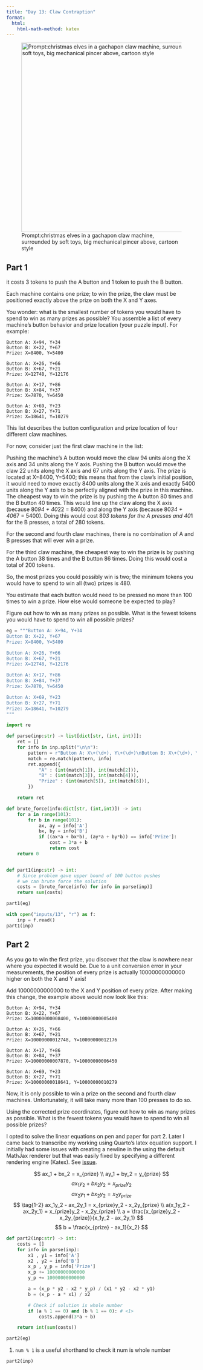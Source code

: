 ```yaml
---
title: "Day 13: Claw Contraption"
format:
  html:
    html-math-method: katex
---
```


![Prompt:christmas elves in a gachapon claw machine, surrounded by soft toys,  big mechanical pincer above, cartoon style](images/13.webp){width="500" fig-align="center"}

## Part 1

::: {.callout-note title="Puzzle Info" collapse="true"}
it costs 3 tokens to push the A button and 1 token to push the B button.

Each machine contains one prize; to win the prize, the claw must be positioned exactly above the prize on both the X and Y axes.

You wonder: what is the smallest number of tokens you would have to spend to win as many prizes as possible? You assemble a list of every machine's button behavior and prize location (your puzzle input). For example:

```
Button A: X+94, Y+34
Button B: X+22, Y+67
Prize: X=8400, Y=5400

Button A: X+26, Y+66
Button B: X+67, Y+21
Prize: X=12748, Y=12176

Button A: X+17, Y+86
Button B: X+84, Y+37
Prize: X=7870, Y=6450

Button A: X+69, Y+23
Button B: X+27, Y+71
Prize: X=18641, Y=10279
```

This list describes the button configuration and prize location of four different claw machines.

For now, consider just the first claw machine in the list:

Pushing the machine's A button would move the claw 94 units along the X axis and 34 units along the Y axis. Pushing the B button would move the claw 22 units along the X axis and 67 units along the Y axis. The prize is located at X=8400, Y=5400; this means that from the claw's initial position, it would need to move exactly 8400 units along the X axis and exactly 5400 units along the Y axis to be perfectly aligned with the prize in this machine. The cheapest way to win the prize is by pushing the A button 80 times and the B button 40 times. This would line up the claw along the X axis (because 80*94 + 40*22 = 8400) and along the Y axis (because 80*34 + 40*67 = 5400). Doing this would cost 80*3 tokens for the A presses and 40*1 for the B presses, a total of 280 tokens.

For the second and fourth claw machines, there is no combination of A and B presses that will ever win a prize.

For the third claw machine, the cheapest way to win the prize is by pushing the A button 38 times and the B button 86 times. Doing this would cost a total of 200 tokens.

So, the most prizes you could possibly win is two; the minimum tokens you would have to spend to win all (two) prizes is 480.

You estimate that each button would need to be pressed no more than 100 times to win a prize. How else would someone be expected to play?

Figure out how to win as many prizes as possible. What is the fewest tokens you would have to spend to win all possible prizes?
:::

```python
eg = """Button A: X+94, Y+34
Button B: X+22, Y+67
Prize: X=8400, Y=5400

Button A: X+26, Y+66
Button B: X+67, Y+21
Prize: X=12748, Y=12176

Button A: X+17, Y+86
Button B: X+84, Y+37
Prize: X=7870, Y=6450

Button A: X+69, Y+23
Button B: X+27, Y+71
Prize: X=18641, Y=10279
"""

import re

def parse(inp:str) -> list[dict[str, (int, int)]]:
    ret = []
    for info in inp.split("\n\n"):
        pattern = r"Button A: X\+(\d+), Y\+(\d+)\nButton B: X\+(\d+), Y\+(\d+)\nPrize: X=(\d+), Y=(\d+)"
        match = re.match(pattern, info)
        ret.append({
            "A" : (int(match[1]), int(match[2])),
            "B" : (int(match[3]), int(match[4])),
            "Prize" : (int(match[5]), int(match[6])),
        })

    return ret

def brute_force(info:dict[str, (int,int)]) -> int:
    for a in range(101):
        for b in range(101):
            ax, ay = info['A']
            bx, by = info['B']
            if ((ax*a + bx*b), (ay*a + by*b)) == info['Prize']:
                cost = 3*a + b
                return cost
    return 0


def part1(inp:str) -> int:
    # Since problem gave upper bound of 100 button pushes
    # we can brute force the solution
    costs = [brute_force(info) for info in parse(inp)]
    return sum(costs)

part1(eg)
```

```python
with open("inputs/13", "r") as f:
    inp = f.read()
part1(inp)
```

## Part 2

::: {.callout-note title="Puzzle Info" collapse="true"}
As you go to win the first prize, you discover that the claw is nowhere near where you expected it would be. Due to a unit conversion error in your measurements, the position of every prize is actually 10000000000000 higher on both the X and Y axis!

Add 10000000000000 to the X and Y position of every prize. After making this change, the example above would now look like this:

```
Button A: X+94, Y+34
Button B: X+22, Y+67
Prize: X=10000000008400, Y=10000000005400

Button A: X+26, Y+66
Button B: X+67, Y+21
Prize: X=10000000012748, Y=10000000012176

Button A: X+17, Y+86
Button B: X+84, Y+37
Prize: X=10000000007870, Y=10000000006450

Button A: X+69, Y+23
Button B: X+27, Y+71
Prize: X=10000000018641, Y=10000000010279
```

Now, it is only possible to win a prize on the second and fourth claw machines. Unfortunately, it will take many more than 100 presses to do so.

Using the corrected prize coordinates, figure out how to win as many prizes as possible. What is the fewest tokens you would have to spend to win all possible prizes?
:::

I opted to solve the linear equations on pen and paper for part 2. Later I came back to transcribe my working using Quarto's latex equation support. I initially had some issues with creating a newline in the using the default MathJax renderer but that was easily fixed by specifying a different rendering engine (Katex). See [issue](https://github.com/quarto-dev/quarto-cli/discussions/4916).

$$
ax_1 + bx_2 = x_{prize}
\\
ay_1 + by_2 = y_{prize}
$$
$$
\tag{1} ax_1y_2 + bx_2y_2 = x_{prize}y_2
$$
$$
\tag{2} ax_2y_1 + bx_2y_2 = x_2y_{prize}
$$
$$
\tag{1-2} ax_1y_2 - ax_2y_1 = x_{prize}y_2 - x_2y_{prize}
\\
a(x_1y_2 - ax_2y_1) = x_{prize}y_2 - x_2y_{prize}
\\
a = \frac{x_{prize}y_2 - x_2y_{prize}}{x_1y_2 - ax_2y_1}
$$
$$
b = \frac{x_{prize} - ax_1}{x_2}
$$
```python
def part2(inp:str) -> int:
    costs = []
    for info in parse(inp):
        x1 , y1 = info['A']
        x2 , y2 = info['B']
        x_p , y_p = info['Prize']
        x_p += 10000000000000
        y_p += 10000000000000

        a = (x_p * y2 - x2 * y_p) / (x1 * y2 - x2 * y1)
        b = (x_p - a * x1) / x2

        # Check if solution is whole number
        if (a % 1 == 0) and (b % 1 == 0): # <1>
            costs.append(3*a + b)

    return int(sum(costs))

part2(eg)
```

1.  `num % 1` is a useful shorthand to check it num is whole number

```python
part2(inp)
```